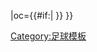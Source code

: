 {{fb team |t=-{zh-hans:奥林匹亚科斯; zh-hk:奧林比亞高斯;}- |tan=奥林匹亚科斯足球俱乐部 |tc=GRE |abb={{#if:{{{abb|}}}|OLY{{0}}}} |oc={{#if:{{{oc|}}}|{{{oc}}} }} }}<!--
--><noinclude>[[Category:足球模板]]</noinclude>